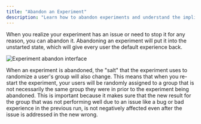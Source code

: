 ```yaml
---
title: "Abandon an Experiment"
description: "Learn how to abandon experiments and understand the implications for user assignment."
---
```


When you realize your experiment has an issue or need to stop it for any reason, you can abandon it. Abandoning an experiment will put it into the unstarted state, which will give every user the default experience back.

![Experiment abandon interface](https://user-images.githubusercontent.com/77478330/206825097-f8032cf2-64d6-4cad-b6ec-49f37d6e28cf.png)


When an experiment is abandoned, the "salt" that the experiment uses to randomize a user's group will also change. This means that when you re-start the experiment, your users will be randomly assigned to a group that is not necessarily the same group they were in prior to the experiment being abandoned. This is important because it makes sure that the new result for the group that was not performing well due to an issue like a bug or bad experience in the previous run, is not negatively affected even after the issue is addressed in the new wrong.
